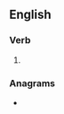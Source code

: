 ==English==

===Verb===
{{head|en|present participle}}

# {{present participle of|relativize|lang=en|nocat=1}}

===Anagrams===
* {{anagrams|en|revitalizing}}